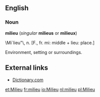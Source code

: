 ==English==
===Noun===
'''milieu''' (''singular'' '''milieus''' or '''milieux''')

\Mi`lieu"\, n. [F., fr. mi: middle + lieu:
place.]

Environment, setting or surroundings.

==External links==
* [http://dictionary.reference.com/search?q=milieux&r=67 Dictionary.com]

[[et:Milieu]]
[[fr:milieu]]
[[io:Milieu]]
[[nl:milieu]]
[[pl:Milieu]]